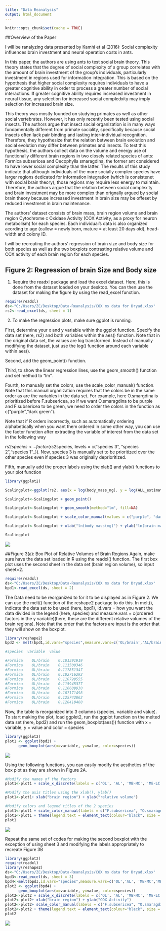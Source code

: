 ```yaml
---
title: "Data Reanalysis"
output: html_document
---
```

```r
knitr::opts_chunk$set(cache = TRUE)
```
##Overview of the Paper

I will be ranalyzing data presented by Kamhi et al (2016): Social complexity influences brain investment and neural operation costs in ants. 

In this paper, the authors are using ants to test social brain theory. This theory states that the degree of social complexity of a group correlates with the amount of brain investment of the group's individuals, particularly investment in regions used for information integration. This is based on the hypothesis that higher social complexity requires individuals to have a greater cognitive ability in order to process a greater number of social interactions. If greater cognitive ability requires increased investment in neural tissue, any selection for increased social compledxity may imply selection for increased brain size.

This theory was mostly founded on studying primates as well as other social vertebrates. However, it has only recently been tested using social insects. The authors argue that insect social organization is in many ways fundamentally different from primate sociality, specifically because social insects often lack pair binding and lasting inter-individual recognition. Therefore, they hypothesize that the relation between brain evolution and social evolution may differ between primates and insects. To test this hypothesis, the authors collect data on the volume and energy use of functionally different brain regions in two closely related species of ants: Formica subsericea and Oecophylla smaragdina, the former ant considered to have lower social complexity than the latter. The results of this study indicate that although individuals of the more socially complex species have larger regions dedicated for information integration (which is consistenet with social brain theory), those regions may require less energy to maintain. Therefore, the authors argue that the relation between social complexity and brain investment may be more complex than orignally argued by social brain theory because increased investment in brain size may be offeset by reduced investment in brain maintenance. 

The authors' dataset consists of brain mass, brain region volume and brain region Cytochrome c Oxidase Activity (COX Activity, as a proxy for neuron metabolism) for each species. Each individual's data is also organized acording to age (callow = newly born, mature = at least 20 days old), head-width and colony ID. 

I will be recreating the authors' regression of brain size and body size for both species as well as the two boxplots contrasting relative volume and COX activity of each brain region for each species.

## Figure 2: Regression of brain Size and Body size

1) Require the readxl package and load the excel dataset. Here, this is done from the dataset loaded on your desktop. You can then use the dataset for making the figure by using the read_excel function.
```r
require(readxl)
ds<-"C:/Users/ZC/Desktop/Data-Reanalysis/COX ms data for Dryad.xlsx"
rs2<-read_excel(ds, sheet = 1)
```

2) To make the regression plots, make sure ggplot is running. 

First, determine your x and y variable within the ggplot function. Specify the data set (here, rs2) and both variables within the aes() function.  Note that in the original data set, the values are log transformed. Instead of manually modifying the dataset, just use the log() function around each variable within aes().  

Second, add the geom_point() function. 

Third, to show the linear regression lines, use the geom_smooth() function and set method to "lm". 

Fourth, to manually set the colors, use the scale_color_manual() function. Note that this manual organization requires that the colors be in the same order as are the variables in the data set. For example, here O.smargdina is prioritized before F.subsericea, so if we want O.smaragdina to be purple and F.subsericea to be green, we need to order the colors in the function as c("purple","dark green"). 

Note that if R orders incorrectly, such as automatically ordering alphabetically when you want them ordered in some other way, you can use the factor function after extracting the variable of interest from the data set in the following way

rs2$species <- factor(rs2$species, levels = c("species 3", "species 2","species 1"..)). Now, species 3 is manually set to be prioritized over the other species even if species 3 was originally deprioritized. 

Fifth, manually add the proper labels using the xlab() and ylab() functions to your plot function
```r

library(ggplot2)

Scalingplot<-ggplot(rs2, aes(x = log(body_mass_mg), y = log(ALL_estimated_brain_mass_by_species), colour = species)) 

Scalingplot<-Scalingplot + geom_point()

Scalingplot<-Scalingplot + geom_smooth(method="lm", fill=NA)

Scalingplot<-Scalingplot + scale_color_manual(values = c("purple", "dark green"))

Scalingplot<-Scalingplot + xlab("ln(body mass(mg)") + ylab("ln(brain mass(ug)") 

Scalingplot
```
![](./Figures/Figure2.png)


##Figure 3(a): Box Plot of Relative Volumes of Brain Regions
Again, make sure have the data set loaded in R using the readxl() function. The first box plot uses the second sheet in the data set (brain region volume), so input sheet=2.
```r
require(readxl)
ds<-"C:/Users/ZC/Desktop/Data-Reanalysis/COX ms data for Dryad.xlsx"
bpd1<-read_excel(ds, sheet = 2)
```
The Data need to be reorganized to for it to be displayed as in Figure 2. We can use the melt() function of the reshape2 package to do this. In melt(), indicate the data set to be used (here, bpd1), id.vars = how you want the data divided in the legend (here, species) and measure.vars = c(ordered factors in the y variable)(here, these are the different relative volumes of the brain regions). Note that the order that the factors are input is the order that they will show on the boxplot.

```r
library(reshape2)
bpd2 <- melt(bpd1,id.vars="species",measure.vars=c('OL/brain','AL/brain', 'MB-MC/brain','MB-LC/brain','MB-lobes/brain','CC/brain','SEZ/brain'))

#species  variable  value

#Formica	OL/brain	0.101391919		
#Formica	OL/brain	0.111509346		
#Formica	OL/brain	0.117851347		
#Formica	OL/brain	0.102716292		
#Formica	OL/brain	0.110799555		
#Formica	OL/brain	0.115945377		
#Formica	OL/brain	0.116689930		
#Formica	OL/brain	0.107171498		
#Formica	OL/brain	0.125742862		
#Formica	OL/brain	0.120410460	
```
Now, the table is reorganized into 3 columns (species, variable and value). To start making the plot, load ggplot2, run the ggplot function on the melted data set (here, bpd2) and run the geom_boxplot(aes()) function with x = variable, y = value and color = species

```r
library(ggplot2)
plot1 <- ggplot(bpd2) +
      geom_boxplot(aes(x=variable, y=value, color=species))
```
![](./Figures/Fig3Aincomplete.jpeg  )

Using the following functions, you can easily modify the aesthetics of the box plot as they are shown in Figure 2A. 
```r
#Modify the names of the factors 
plot1<-plot1 + scale_x_discrete(labels = c('OL', 'AL', 'MB-MC', 'MB-LC', 'MB-Lobes', 'CC', 'SEZ'))

#Modify the axis titles using the xlab(), ylab()
plot1<-plot1+ xlab("brain region") + ylab("relative volume")

#Modify colors and legend titles of the 2 species
plot1<-plot1 + scale_color_manual(labels = c("F.subsericea", "O.smaragdina major"), values = c("purple", "green"))
plot1<-plot1 + theme(legend.text = element_text(colour="black", size = 10, face = "italic"))
plot1
```
![](./Figures/Fig3Acomplete.jpeg)

Repeat the same set of codes for making the second boxplot with the exception of using sheet 3 and modifying the labels appropriately to recreate Figure 3B

```r
library(ggplot2)
require(readxl)
library(reshape2)
ds<-"C:/Users/ZC/Desktop/Data-Reanalysis/COX ms data for Dryad.xlsx"
bpd3<-read_excel(ds, sheet = 3)
bpd4<-melt(bpd3,id.vars="species",measure.vars=c('OL','AL', 'MB-MC','MB-LC','MB-lobes','CC','SEZ','ROCB'))
plot2 <- ggplot(bpd4) +
      geom_boxplot(aes(x=variable, y=value, color=species))
plot2<-plot2 + scale_x_discrete(labels = c('OL', 'AL', 'MB-MC', 'MB-LC', 'MB-Lobes', 'CC', 'SEZ','ROCB'))
plot2<-plot2+ xlab("brain region") + ylab("COX Activity")
plot2<-plot2+ scale_color_manual(labels = c("F.subsericea", "O.smaragdina major"), values = c("purple", "green"))
plot2<-plot2 + theme(legend.text = element_text(colour="black", size = 10, face = "italic"))
plot2
```
![](./Figures/Fig3B.jpeg)